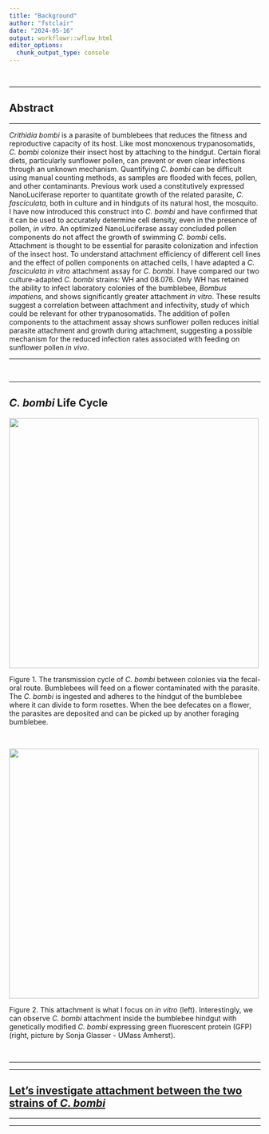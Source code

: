 ```yaml
---
title: "Background"
author: "fstclair"
date: "2024-05-16"
output: workflowr::wflow_html
editor_options:
  chunk_output_type: console
---
```


<br>

---

## Abstract

---

*Crithidia bombi* is a parasite of bumblebees that reduces the fitness and reproductive capacity of its host. Like most monoxenous trypanosomatids, *C. bombi* colonize their insect host by attaching to the hindgut. Certain floral diets, particularly sunflower pollen, can prevent or even clear infections through an unknown mechanism. Quantifying *C. bombi* can be difficult using manual counting methods, as samples are flooded with feces, pollen, and other contaminants. Previous work used a constitutively expressed NanoLuciferase reporter to quantitate growth of the related parasite, *C. fasciculata*, both in culture and in hindguts of its natural host, the mosquito. I have now introduced this construct into *C. bombi* and have confirmed that it can be used to accurately determine cell density, even in the presence of pollen, *in vitro*. An optimized NanoLuciferase assay concluded pollen components do not affect the growth of swimming *C. bombi* cells. Attachment is thought to be essential for parasite colonization and infection of the insect host. To understand attachment efficiency of different cell lines and the effect of pollen components on attached cells, I have adapted a *C. fasciculata* *in vitro* attachment assay for *C. bombi*. I have compared our two culture-adapted *C. bombi* strains: WH and 08.076. Only WH has retained the ability to infect laboratory colonies of the bumblebee, *Bombus impatiens*, and shows significantly greater attachment *in vitro*. These results suggest a correlation between attachment and infectivity, study of which could be relevant for other trypanosomatids. The addition of pollen components to the attachment assay shows sunflower pollen reduces initial parasite attachment and growth during attachment, suggesting a possible mechanism for the reduced infection rates associated with feeding on sunflower pollen *in vivo*.


---

<br>


---

## *C. bombi* Life Cycle

![](assets/lifecycle.png){ width=500px }
<br>

Figure 1. The transmission cycle of *C. bombi* between colonies via the fecal-oral route. Bumblebees will feed on a flower contaminated with the parasite. The *C. bombi* is ingested and adheres to the hindgut of the bumblebee where it can divide to form rosettes. When the bee defecates on a flower, the parasites are deposited and can be picked up by another foraging bumblebee.

<br>

![](assets/adhesion.png){ width=500px }
<br>

Figure 2. This attachment is what I focus on *in vitro* (left). Interestingly, we can observe *C. bombi* attachment inside the bumblebee hindgut with genetically modified *C. bombi* expressing green fluorescent protein (GFP) (right, picture by Sonja Glasser - UMass Amherst).


<br>

---

---

## [Let's investigate attachment between the two strains of *C. bombi*](second-analysis.html)

---

---


